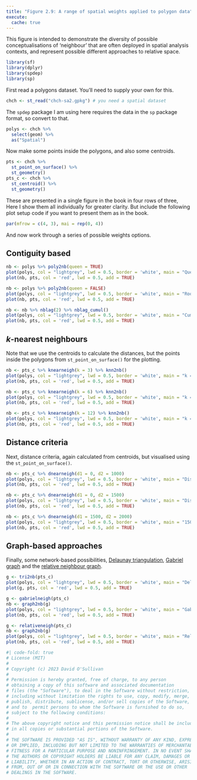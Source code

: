 ```yaml
---
title: "Figure 2.9: A range of spatial weights applied to polygon data"
execute: 
  cache: true
---
```


This figure is intended to demonstrate the diversity of possible conceptualisations of 'neighbour' that are often deployed in spatial analysis contexts, and represent possible different approaches to relative space. 

```R
library(sf)
library(dplyr)
library(spdep)
library(sp)
```

First read a polygons dataset. You'll need to supply your own for this.

```R
chch <- st_read("chch-sa2.gpkg") # you need a spatial dataset
```

The `spdep` package I am using here requires the data in the `sp` package format, so convert to that.

```R
polys <- chch %>%
  select(geom) %>%
  as("Spatial")
```

Now make some points inside the polygons, and also some centroids.

```R
pts <- chch %>%
  st_point_on_surface() %>%
  st_geometry()
pts_c <- chch %>%
  st_centroid() %>%
  st_geometry()
```

These are presented in a single figure in the book in four rows of three, Here I show them all individually for greater clarity. But include the following plot setup code if you want to present them as in the book.

```R
par(mfrow = c(4, 3), mai = rep(0, 4))
```

And now work through a series of possible weights options.

## Contiguity based

```R
nb <- polys %>% poly2nb(queen = TRUE)
plot(polys, col = "lightgrey", lwd = 0.5, border = 'white', main = "Queen's rule adjacency")
plot(nb, pts, col = 'red', lwd = 0.5, add = TRUE)

nb <- polys %>% poly2nb(queen = FALSE)
plot(polys, col = "lightgrey", lwd = 0.5, border = 'white', main = "Rook's rule adjacency")
plot(nb, pts, col = 'red', lwd = 0.5, add = TRUE)

nb <- nb %>% nblag(2) %>% nblag_cumul()
plot(polys, col = "lightgrey", lwd = 0.5, border = 'white', main = "Cumulative lag-2 adjacency")
plot(nb, pts, col = 'red', lwd = 0.5, add = TRUE)
```

## _k_-nearest neighbours
Note that we use the centroids to calculate the distances, but the points inside the polygons from `st_point_on_surface()` for the plotting.

```R
nb <- pts_c %>% knearneigh(k = 3) %>% knn2nb()
plot(polys, col = "lightgrey", lwd = 0.5, border = 'white', main = "k = 3")
plot(nb, pts, col = 'red', lwd = 0.5, add = TRUE)

nb <- pts_c %>% knearneigh(k = 6) %>% knn2nb()
plot(polys, col = "lightgrey", lwd = 0.5, border = 'white', main = "k = 6")
plot(nb, pts, col = 'red', lwd = 0.5, add = TRUE)

nb <- pts_c %>% knearneigh(k = 12) %>% knn2nb()
plot(polys, col = "lightgrey", lwd = 0.5, border = 'white', main = "k = 12")
plot(nb, pts, col = 'red', lwd = 0.5, add = TRUE)
```

## Distance criteria
Next, distance criteria, again calculated from centroids, but visualised using the `st_point_on_surface()`.

```R
nb <- pts_c %>% dnearneigh(d1 = 0, d2 = 1000)
plot(polys, col = "lightgrey", lwd = 0.5, border = 'white', main = "Distance < 1000")
plot(nb, pts, col = 'red', lwd = 0.5, add = TRUE)

nb <- pts_c %>% dnearneigh(d1 = 0, d2 = 1500)
plot(polys, col = "lightgrey", lwd = 0.5, border = 'white', main = "Distance < 1500")
plot(nb, pts, col = 'red', lwd = 0.5, add = TRUE)

nb <- pts_c %>% dnearneigh(d1 = 1500, d2 = 2000)
plot(polys, col = "lightgrey", lwd = 0.5, border = 'white', main = "1500 < Distance < 2000")
plot(nb, pts, col = 'red', lwd = 0.5, add = TRUE)
```

## Graph-based approaches
Finally, some network-based possibilities, [Delaunay triangulation](https://en.wikipedia.org/wiki/Delaunay_triangulation), [Gabriel graph](https://en.wikipedia.org/wiki/Gabriel_graph) and the [relative neighbour graph](https://en.wikipedia.org/wiki/Relative_neighborhood_graph).

```R
g <- tri2nb(pts_c)
plot(polys, col = "lightgrey", lwd = 0.5, border = 'white', main = "Delaunay triangulation")
plot(g, pts, col = 'red', lwd = 0.5, add = TRUE)

g <- gabrielneigh(pts_c)
nb <- graph2nb(g)
plot(polys, col = "lightgrey", lwd = 0.5, border = 'white', main = "Gabriel graph")
plot(nb, pts, col = 'red', lwd = 0.5, add = TRUE)

g <- relativeneigh(pts_c)
nb <- graph2nb(g)
plot(polys, col = "lightgrey", lwd = 0.5, border = 'white', main = "Relative neighbour graph")
plot(nb, pts, col = 'red', lwd = 0.5, add = TRUE)
```



```R
#| code-fold: true
# License (MIT)
#
# Copyright (c) 2023 David O'Sullivan
#
# Permission is hereby granted, free of charge, to any person
# obtaining a copy of this software and associated documentation
# files (the "Software"), to deal in the Software without restriction,
# including without limitation the rights to use, copy, modify, merge,
# publish, distribute, sublicense, and/or sell copies of the Software,
# and to  permit persons to whom the Software is furnished to do so,
# subject to the following conditions:
#
# The above copyright notice and this permission notice shall be included
# in all copies or substantial portions of the Software.
#
# THE SOFTWARE IS PROVIDED "AS IS", WITHOUT WARRANTY OF ANY KIND, EXPRESS
# OR IMPLIED, INCLUDING BUT NOT LIMITED TO THE WARRANTIES OF MERCHANTABILITY,
# FITNESS FOR A PARTICULAR PURPOSE AND NONINFRINGEMENT. IN NO EVENT SHALL
# THE AUTHORS OR COPYRIGHT HOLDERS BE LIABLE FOR ANY CLAIM, DAMAGES OR OTHER
# LIABILITY, WHETHER IN AN ACTION OF CONTRACT, TORT OR OTHERWISE, ARISING
# FROM, OUT OF OR IN CONNECTION WITH THE SOFTWARE OR THE USE OR OTHER
# DEALINGS IN THE SOFTWARE.
```